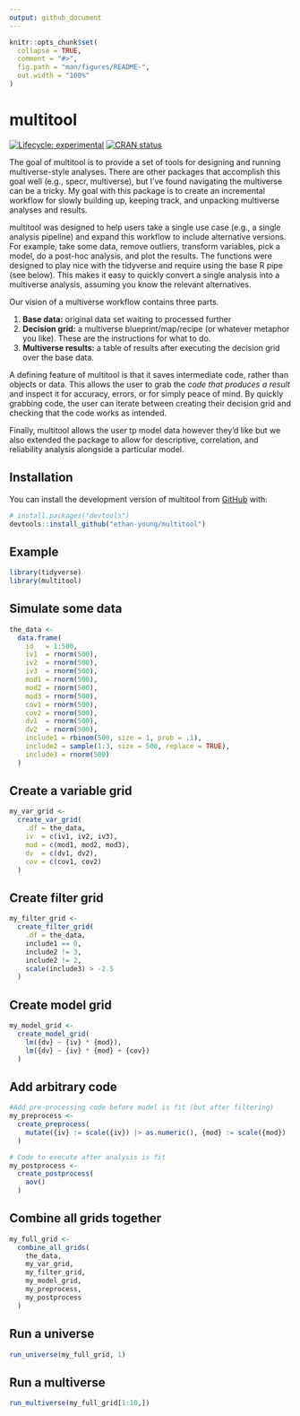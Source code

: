 ```yaml
---
output: github_document
---
```


<!-- README.md is generated from README.Rmd. Please edit that file -->

```r
knitr::opts_chunk$set(
  collapse = TRUE,
  comment = "#>",
  fig.path = "man/figures/README-",
  out.width = "100%"
)
```

# multitool

<!-- badges: start -->
[![Lifecycle: experimental](https://img.shields.io/badge/lifecycle-experimental-orange.svg)](https://lifecycle.r-lib.org/articles/stages.html#experimental)
[![CRAN status](https://www.r-pkg.org/badges/version/multitool)](https://CRAN.R-project.org/package=multitool)
<!-- badges: end -->

The goal of multitool is to provide a set of tools for designing and running multiverse-style analyses. There are other packages that accomplish this goal well (e.g., specr, multiverse), but I've found navigating the multiverse can be a tricky. My goal with this package is to create an incremental workflow for slowly building up, keeping track, and unpacking multiverse analyses and results.

multitool was designed to help users take a single use case (e.g., a single analysis pipeline) and expand this workflow to include alternative versions. For example, take some data, remove outliers, transform variables, pick a model, do a post-hoc analysis, and plot the results. The functions were designed to play nice with the tidyverse and require using the base R pipe (see below). This makes it easy to quickly convert a single analysis into a multiverse analysis, assuming you know the relevant alternatives.

Our vision of a multiverse workflow contains three parts. 

1. **Base data:** original data set waiting to processed further
2. **Decision grid:** a multiverse blueprint/map/recipe (or whatever metaphor you like). These are the instructions for what to do.
3. **Multiverse results:** a table of results after executing the decision grid over the base data.

A defining feature of multitool is that it saves intermediate code, rather than objects or data. This allows the user to grab the *code that produces a result* and inspect it for accuracy, errors, or for simply peace of mind. By quickly grabbing code, the user can iterate between creating their decision grid and checking that the code works as intended.

Finally, multitool allows the user tp model data however they'd like but we also extended the package to allow for descriptive, correlation, and reliability analysis alongside a particular model.

## Installation

You can install the development version of multitool from [GitHub](https://github.com/) with:

``` r
# install.packages("devtools")
devtools::install_github("ethan-young/multitool")
```

## Example

```r
library(tidyverse)
library(multitool)
```

## Simulate some data

```r
the_data <-
  data.frame(
    id   = 1:500,
    iv1  = rnorm(500),
    iv2  = rnorm(500),
    iv3  = rnorm(500),
    mod1 = rnorm(500),
    mod2 = rnorm(500),
    mod3 = rnorm(500),
    cov1 = rnorm(500),
    cov2 = rnorm(500),
    dv1  = rnorm(500),
    dv2  = rnorm(500),
    include1 = rbinom(500, size = 1, prob = .1),
    include2 = sample(1:3, size = 500, replace = TRUE),
    include3 = rnorm(500)
  )
```

## Create a variable grid

```r
my_var_grid <-
  create_var_grid(
    .df = the_data,
    iv  = c(iv1, iv2, iv3),
    mod = c(mod1, mod2, mod3),
    dv  = c(dv1, dv2),
    cov = c(cov1, cov2)
  )
```

## Create filter grid

```r
my_filter_grid <-
  create_filter_grid(
    .df = the_data,
    include1 == 0,
    include2 != 3,
    include2 != 2,
    scale(include3) > -2.5
  )
```

## Create model grid

```r
my_model_grid <-
  create_model_grid(
    lm({dv} ~ {iv} * {mod}),
    lm({dv} ~ {iv} * {mod} + {cov})
  )
```

## Add arbitrary code

```r
#Add pre-processing code before model is fit (but after filtering)
my_preprocess <-
  create_preprocess(
    mutate({iv} := scale({iv}) |> as.numeric(), {mod} := scale({mod}) |> as.numeric())
  )
```

```r
# Code to execute after analysis is fit
my_postprocess <-
  create_postprocess(
    aov()
  )
```

## Combine all grids together

```r
my_full_grid <-
  combine_all_grids(
    the_data,
    my_var_grid,
    my_filter_grid,
    my_model_grid,
    my_preprocess,
    my_postprocess
  )
```

## Run a universe

```r
run_universe(my_full_grid, 1)
```

## Run a multiverse

```r
run_multiverse(my_full_grid[1:10,])
```

